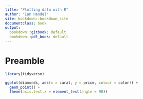 ```yaml
---
title: "Plotting data with R"
author: "Ian Handel"
site: bookdown::bookdown_site
documentclass: book
output:
  bookdown::gitbook: default
  bookdown::pdf_book: default
---
```


# Preamble

```r
library(tidyverse)

ggplot(diamonds, aes(x = carat, y = price, colour = color)) +
  geom_point() +
  theme(axis.text.x = element_text(angle = 90))
```

